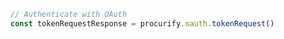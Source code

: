 ```typescript index.ts
// Authenticate with OAuth
const tokenRequestResponse = procurify.oauth.tokenRequest()
```